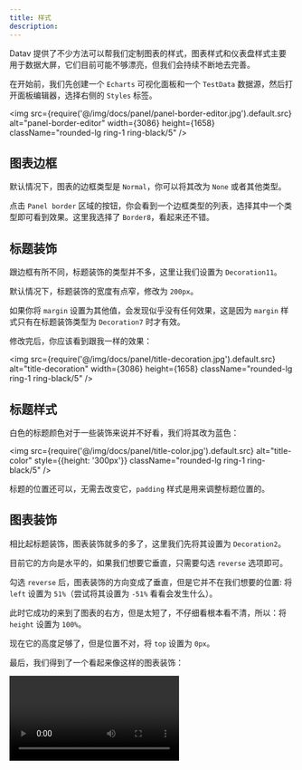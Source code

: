 ```yaml
---
title: 样式
description: 
---
```



Datav 提供了不少方法可以帮我们定制图表的样式，图表样式和仪表盘样式主要用于数据大屏，它们目前可能不够漂亮，但我们会持续不断地去完善。

在开始前，我们先创建一个 `Echarts` 可视化面板和一个 `TestData` 数据源，然后打开面板编辑器，选择右侧的 `Styles` 标签。

<img src={require('@/img/docs/panel/panel-border-editor.jpg').default.src} alt="panel-border-editor" width={3086} height={1658} className="rounded-lg ring-1 ring-black/5" />


## 图表边框

默认情况下，图表的边框类型是 `Normal`，你可以将其改为 `None` 或者其他类型。

点击 `Panel border` 区域的按钮，你会看到一个边框类型的列表，选择其中一个类型即可看到效果。这里我选择了 `Border8`，看起来还不错。

## 标题装饰

跟边框有所不同，标题装饰的类型并不多，这里让我们设置为 `Decoration11`。

默认情况下，标题装饰的宽度有点窄，修改为 `200px`。

如果你将 `margin` 设置为其他值，会发现似乎没有任何效果，这是因为 `margin` 样式只有在标题装饰类型为 `Decoration7` 时才有效。

修改完后，你应该看到跟我一样的效果：

<img src={require('@/img/docs/panel/title-decoration.jpg').default.src} alt="title-decoration" width={3086} height={1658} className="rounded-lg ring-1 ring-black/5" />


## 标题样式

白色的标题颜色对于一些装饰来说并不好看，我们将其改为蓝色：

<img src={require('@/img/docs/panel/title-color.jpg').default.src} alt="title-color" style={{height: '300px'}} className="rounded-lg ring-1 ring-black/5" />


标题的位置还可以，无需去改变它，`padding` 样式是用来调整标题位置的。

## 图表装饰

相比起标题装饰，图表装饰就多的多了，这里我们先将其设置为 `Decoration2`。

目前它的方向是水平的，如果我们想要它垂直，只需要勾选 `reverse` 选项即可。

勾选 `reverse` 后，图表装饰的方向变成了垂直，但是它并不在我们想要的位置: 将 `left` 设置为 `51%`（尝试将其设置为 `-51%` 看看会发生什么）。

此时它成功的来到了图表的右方，但是太短了，不仔细看根本看不清，所以：将 `height` 设置为 `100%`。

现在它的高度足够了，但是位置不对，将 `top` 设置为 `0px`。

最后，我们得到了一个看起来像这样的图表装饰：

<video controls autoPlay src="/docs/style-final.mov" />

